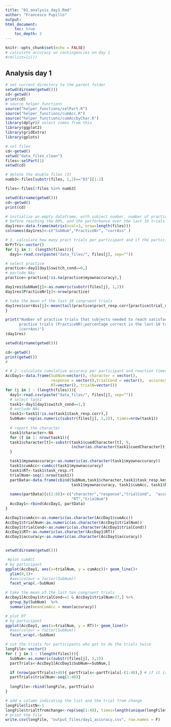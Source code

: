```yaml
---
title: "01.analysis_day1.Rmd"
author: "Francesco Pupillo"
output: 
html_document:
    toc: true
    toc_depth: 2
---
```


```r
knitr::opts_chunk$set(echo = FALSE)
# calculate accuracy on contingencies on day 1
#rm(list=ls())


```
## Analysis day 1

```r
# set current directory to the parent folder
setwd(dirname(getwd()))
cd<-getwd()
print(cd)
# source helper functions
source("helper_functions/selPart.R")
source("helper_functions/cumAcc.R")
source("helper_functions/cumAccbyChar.R")
library(dplyr)# select comes from this
library(ggplot2)
library(gridExtra)
library(gplots)

# sel files
cd<-getwd()
setwd("data_files_clean")
files<-selPart(1)
setwd(cd)

# delete the double files (3)
numb3<-files[substr(files, 1,2)=="03"][1:2]

files<-files[!files %in% numb3]
```

```r
setwd(dirname(getwd()))
cd<-getwd()
print(cd)

# initialise an empty dataframe, with subject number, number of practice trials
# before reaching the 80%, and the performance over the last 10 trials for the actual task
day1res<-data.frame(matrix(ncol=3, nrow=length(files)))
colnames(day1res)<-c("SubNum","PracticeNr", "corrAss" )

# 1. calculate how many pract trials per participant and if the participants got the associations
NrPrTri<-vector()
for (j in 1: (length(files))){
  day1<-read.csv(paste("data_files/", files[j], sep=""))

# select practice
practice<-day1[day1$switch_cond==0,]
# exclude NAs
practice<-practice[!is.na(practice$myownaccuracy),]

day1res$SubNum[j]<-as.numeric(substr(files[j], 1,2))
day1res$PracticeNr[j]<-nrow(practice)

# take the mean of the last 10 congruent trials
day1res$corrAss[j]<-mean(tail(practice$pract_resp.corr[practice$trial_cond==1], 10), na.rm=T)
}

print("Number of practice trials that subjects needed to reach satisfactory performance in the
      practice trials (PracticeNR);percentage correct in the last 10 trials of the actual task
      (corrAns)")
(day1res)

```

```r
setwd(dirname(getwd()))

cd<-getwd()
print(getwd())
# 

# # 2. calculate cumulative accuracy per participant and reaction times
AccDay1<-data.frame(SubNum=vector(), character = vector(),
                    response = vector(),trialCond = vector(),  accuracy=vector(), cumAcc=vector(), 
                    RT=vector(), trialN=vector())
for (j in 1 : (length(files))){
  day1<-read.csv(paste("data_files/", files[j], sep=""))
  # select task1
  task1<-day1[day1$switch_cond==1,]
  # exclude NAs
  task1<-task1[!is.na(task1$task_resp.corr),]
  SubNum<-rep(as.numeric(substr(files[j], 1,2)), times=nrow(task1))
  
  # report the character
  task1$character<-NA
  for (t in 1: nrow(task1)){
  task1$character[t]<-substr(task1$cuedCharacter[t], 9, 
                             (nchar(as.character(task1$cuedCharacter[t]))-4))
  }

  task1$myownaccuracy<-as.numeric(as.character(task1$myownaccuracy))
  task1$cumAcc<-cumAcc(task1$myownaccuracy)
  task1$RT<-task1$task_resp.rt
  trialNum<-seq(1:nrow(task1))
  partData<-data.frame(cbind(SubNum,task1$character,task1$task_resp.keys, task1$trial_cond, 
                             task1$myownaccuracy, task1$cumAcc, task1$RT, trialNum))
  
  names(partData)[c(2:8)]<-c("character","response","trialCond",  "accuracy", "cumAcc",
                             "RT","trialNum")
  AccDay1<-rbind(AccDay1, partData)
}

AccDay1$cumAcc<-as.numeric(as.character(AccDay1$cumAcc))
AccDay1$trialNum<-as.numeric(as.character(AccDay1$trialNum))
AccDay1$trialCond<-as.numeric(as.character(AccDay1$trialCond))
AccDay1$RT<-as.numeric(as.character(AccDay1$RT))
AccDay1$accuracy<-as.numeric(as.character(AccDay1$accuracy))



```

```r
setwd(dirname(getwd()))

 #plot cumACC
# by participant
ggplot(AccDay1, aes(x=trialNum, y = cumAcc))+ geom_line()+
  ylim(0,1)+
  #aes(colour = factor(SubNum))
  facet_wrap(.~SubNum)

# take the mean of the last ten congruent trials
AccDay1[AccDay1$trialCond==1 & AccDay1$trialNum>37,] %>%
  group_by(SubNum)  %>%
  summarize(meanCumAcc = mean(accuracy))

# plot RT
# by participant
ggplot(AccDay1, aes(x=trialNum, y = RT))+ geom_line()+
  #aes(colour = factor(SubNum))
  facet_wrap(.~SubNum)

# cut the trials for participants who got to do the trials twice
longFile<-vector()
for ( j in 1 : (length(files))){
  SubNum<-as.numeric(substr(files[j], 1,2))
  partTrials<-AccDay1[AccDay1$SubNum==SubNum,]

  if (nrow(partTrials)>48){ partTrials<-partTrials[-(1:48),] # if it is not the practice file, delete the practice trials
  partTrials$trialNum<-seq(1:48)}
    
  longFile<-rbind(longFile, partTrials)
}

# add a column indicating the list and the trial from change
longFile$listN<-1
longFile$trialtfromchange<-rep(seq(1:48), times=length(unique(longFile$SubNum)))
# print the file
write.csv(longFile, "output_files/day1_accuracy.csv", row.names = F)

```

